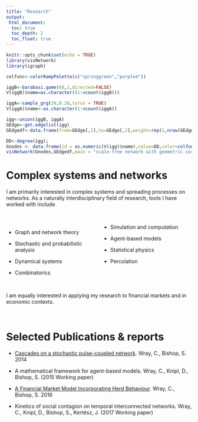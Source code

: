 ```yaml
---
title: "Research"
output:
 html_document:
  toc: true
  toc_depth: 2
  toc_float: true
---
```


```r
knitr::opts_chunk$set(echo = TRUE)
library(visNetwork)
library(igraph)
```
```r
colfunc<-colorRampPalette(c("springgreen","purple4"))

iggB<-barabasi.game(60,1,directed=FALSE)
V(iggB)$name=as.character((1:vcount(iggB)))

iggA<-sample_grg(20,0.28,torus = TRUE)
V(iggA)$name<-as.character(1:vcount(iggA))

igg<-union(iggB, iggA)
GEdge<-get.edgelist(igg)
GEdgedf<-data.frame(from=GEdge[,1],to=GEdge[,2],weight=rep(1,nrow(GEdge)),color=rep("purple",nrow(GEdge)))

DD<-degree(igg);
Gnodes <- data.frame(id = as.numeric(V(igg)$name),value=DD,color=colfunc(10)[cut(DD,breaks=10,labels=FALSE)])
visNetwork(Gnodes,GEdgedf,main = "scale-free network with geometric core") %>% visInteraction(dragView=FALSE,zoomView=FALSE)
```

# Complex systems and networks

I am primarily interested in complex systems and spreading processes on networks. As a naturally interdisciplinary field of research, tools I have worked with include
<style>
  .col2 {
    columns: 2 150px;         /* number of columns and width in pixels*/
    -webkit-columns: 2 150px; /* chrome, safari */
    -moz-columns: 2 150px;    /* firefox */
  }
</style>

<br>

<div class="col2">

- Graph and network theory
- Stochastic and probabilistic analysis
- Dynamical systems
- Combinatorics

- Simulation and computation
- Agent-based models
- Statistical physics
- Percolation
</div>

<br>

I am equally interested in applying my research to financial markets and in economic contexts.

<br>

# Selected Publications & reports

- [Cascades on a stochastic pulse-coupled network](http://www.nature.com/articles/srep06355). Wray, C., Bishop, S. 2014

- A mathematical framework for agent-based models. Wray, C., Knipl, D., Bishop, S. (2015 Working paper)

- [A Financial Market Model Incorporating Herd Behaviour](http://journals.plos.org/plosone/article?id=10.1371/journal.pone.0151790). Wray, C., Bishop, S. 2016

- Kinetics of social contagion on temporal interconnected networks. Wray, C., Knipl, D., Bishop, S., Kertész, J. (2017 Working paper)




